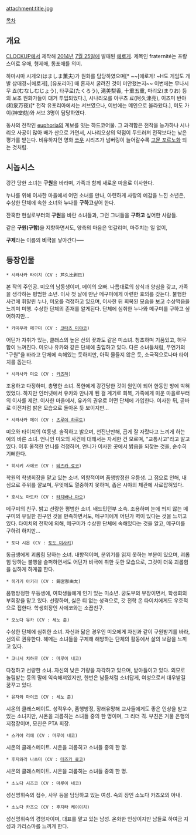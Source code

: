 {{{+1 フラテルニテ }}}
attachment:title.jpg

[[목차]]

== 개요 ==
[[CLOCKUP]]에서 제작해 [[2014년]] [[7월 25일]]에 발매된 [[에로게]]. 제목인 fraternité는 프랑스어로 우애, 형제애, 동포애를 의미.

하마시마 시게오(はましま薫夫)가 원화를 담당하였으며[* ~~[에로게! ~H도 게임도 개발 삼매경~|에로게], [유포리아] 때 혼자서 굴려진 것이 미안했는지~~ 이번에는  무나시무 죠(むなしむじょう), 타쿠로(たくろう), 滝美梨香, 十重五重, 마리오(まりお) 등의 보조 원화가들이 대거 투입되었다.], 시나리오를 아쿠츠 료(阿久津亮), 이즈미 반야(和泉万夜)[* 전작 유포리아에서는 서브였으나, 이번에는 메인으로 올라왔다.], 미도 가이(神堂劾)와 서브 3명이 담당하였다.

동사의 전작인 [[euphoria]]의 계보를 잇는 하드코어물. 그 과격함은 전작을 능가하나 시나리오 사공이 많아 배가 산으로 가면서, 시나리오상의 약점이 두드러져 전작보다는 낮은 평가를 받는다. 비유하자면 영화 [[쏘우]] 시리즈가 넘버링이 늘어갈수록 [[고문 포르노]]화 되는 것처럼.

== 시놉시스 ==
강간 당한 소녀는 '''구원'''을 바라며,
가족과 함께 새로운 마을로 이사한다.

누나를 위해 이사한 마을에서 어떤 소녀를 만나, 아련하게 사랑의 예감을 느낀 소년은,
수상한 단체에 속한 소녀와 누나를 '''구하고'''싶어 한다.

잔혹한 현실로부터의 '''구원'''을 바란 소녀들과,
그런 그녀들을 '''구하고''' 싶어한 사람들.

같은 '''구원(구함)'''을 지향하면서도,
양측의 마음은 엇갈리며, 마주치는 일 없이,

'''구제'''라는 이름의 '''비극'''을 낳아간다──

== 등장인물 ==
 * 시라사카 타이치 (CV : 芦久比剥巳)
본 작의 주인공. 미오의 남동생이며, 메이의 오빠.
나름대로의 상식과 양심을 갖고, 가족을 생각하는 평범한 소년.
이사 첫 날에 만난 메구미에게 아련한 호의를 갖는다.
불행한 사건에 휘말린 누나, 미오를 걱정하고 있으며, 이사한 뒤 회복된 모습을 보고 수상쩍음을 느끼며 미행. 수상한 단체의 존재를 알게된다.
단체에 심취한 누나와 메구미를 구하고 싶어하지만... 

 * 카미무라 메구미 (CV : [[아사이 쿠미코|코타츠 미야코]])
어딘가 자취가 있는, 클래스의 높은 산의 꽃과도 같은 미소녀. 청초하며 기품있고, 허무함이 느껴진다.
미오나 유카와 같은 단체에 출입하고 있다.
다른 소녀들처럼, 무언가의 "구원"을 바라고 단체에 속해있는 듯하지만, 아직 물들지 않은 듯, 소극적으로나마 타이치를 돕는다.

 * 시라사카 미오 (CV : [[이토 하스미|카즈하]])
조용하고  다정하며, 총명한 소녀.
폭한에게 강간당한 것이 원인이 되어 한동안 방에 박혀 있었다.
하지만 인터넷에서 유카와 만나게 된 걸 계기로 회복, 가족에게 미운 마을로부터의 이사를 제안.
이사한 마을에서, 유카의 권유로 어떤 단체에 가입한다.
이사한 뒤, 곧바로 이전처럼 밝은 모습으로 돌아온 듯 보이지만...

 * 시라사카 메이 (CV : [[오자키 미쿠|츠루야 하루토]])
미오와 타이치의 여동생.
솔직하고 밝으며, 천진난만해, 곱게 잘 자랐다고 느끼게 하는 예의 바른 소녀.
언니인 미오의 사건에 대해서는 자세한 건 모르며, "교통사고"라고 알고 있다.
이후 울적한 언니를 걱정하며, 언니가 이사한 곳에서 밝음을 되찾는 것을, 순수히 기뻐한다.

 * 히시키 사에코 (CV : [[테즈카 료코]])
학원의 학생회장을 맡고 있는 소녀.
외향적이며 품행방정한 우등생.
그 점으로 인해, 내심으로 주위를 깔보며, 무엇에도 열중하지 못하며, 좁은 시야의 체관에 사로잡혀있다.

 * 호시노 마도카 (CV : [[나카무라 아사미|타치바나 마오]])
메구미의 친구.
밝고 선량한 평범한 소녀. 배드민턴부 소속.
조용하며 눈에 띄지 않는 메구미의 유일한 친구인 것을 만족하면서도, 메구미에게 어딘가 벽이 있다는 것을 느끼고 있다.
타이치의 전학에 의해, 메구미가 수상한 단체에 속해있다는 것을 알고, 메구미를 구하려 하지만...

 * 토다 시온 (CV : [[카시와기 미유|토도 미사키]])
동급생에게 괴롭힘 당하는 소녀.
내향적이며, 분위기를  읽지 못하는 부분이 있으며, 괴롭힘 당하는  불행을 슬퍼하면서도 어딘가 비극에 취한 듯한 모습으로, 그것이 더욱 괴롭힘을 심하게 하게끔 한다.

 * 히가키 아키라 (CV : 錫宮那由太)
품행방정한 우등생에, 여학생들에게 인기 있는 미소년.
궁도부의 부장이면서, 학생회의 부회장을 맡고 있다.
선량하며, 싫은 티 없는 성격으로, 갓 전학 온 타이치에게도 우호적으로 접한다.
학생회장인 사에코와는 소꿉친구.

 * 오노다 유카 (CV : 세노 준)
수상한 단체에 심취한 소녀.
자신과 닮은 경우인 미오에게 자신과 같이 구원받기를 바라, 선의로 권유한다.
헤메는 소녀들을 구제해 해방하는 단체의 활동에서 삶의 보람을 느끼고 있다.

 * 코니시 치하루 (CV : 마루이 네코)
다정하고 선량한 소녀.
자신의 낮은 기량을 자각하고 있으며, 받아들이고 있다.
외모로 놀림받는 등의 말에 익숙해져있지만, 한번은 남들처럼 소녀답게, 여성으로서 대우받길 꿈꾸고 있다.

 * 유자와 마이코 (CV : 세노 준)
시온의 클래스메이트.
성적우수, 품행방정, 장래유망해 교사들에게도 좋은 인상을 받고 있는 소녀지만, 시온을 괴롭히는 소녀들 중의 한 명이며, 그 리더 격.
부친은 거물 은행의 지점장이며, 모친은 PTA 회장.

 * 스가야 리에 (CV : 마루이 네코)
시온의 클래스메이트. 시온을 괴롭히고 소녀들 중의 한 명.

 * 후지와라 나츠미 (CV : [[테즈카 료코]])
시온의 클래스메이트. 시온을 괴롭히는 소녀들 중의 한 명.

 * 소노다 시즈코 (CV : 마루이 네코)
성신명휘숙의 접수, 사무 등을 담당하고 있는 여성. 숙의 장인 소노다 카즈오의 아내.

 * 소노다 카즈오 (CV : 후지타 케이이치)
성신명휘숙의 경영자이며, 대표를 맡고 있는 남성. 온화한 인상이지만 남들로 하여금 지성과 카리스마를 느끼게 한다.
